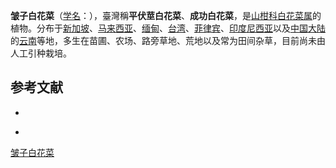 {{Speciesbox
| name = 皱子白花菜
| status = 
| status_system = 
| image = Cleome rutidosperma.jpg
| genus = Cleome
| species = rutidosperma
| authority = DC.
}}

'''皱子白花菜'''（[[学名|学名]]：{{lang|la|''Cleome rutidosperma''}}），臺灣稱'''平伏莖白花菜'''、'''成功白花菜'''，是[[山柑科|山柑科]][[白花菜属|白花菜属]]的植物。分布于[[新加坡|新加坡]]、[[马来西亚|马来西亚]]、[[缅甸|缅甸]]、[[台湾|台湾]]、[[菲律宾|菲律宾]]、[[印度尼西亚|印度尼西亚]]以及[[中国大陆|中国大陆]]的[[云南|云南]]等地，多生在苗圃、农场、路旁草地、荒地以及常为田间杂草，目前尚未由人工引种栽培。

== 参考文献 ==
<div class="references-small">
* {{cite web| url =http://www.bioinfo.cn/db05/KmzwSpecies.php?action=view&id=3782| title =皱子白花菜| work =《中国高等植物数据库全库》| publisher =中国科学院微生物研究所| author =昆明植物研究所| accessdate =2009-02-25| deadurl =yes| archiveurl =https://web.archive.org/web/20160305071305/http://www.bioinfo.cn/db05/KmzwSpecies.php?action=view&id=3782| archivedate =2016年3月5日| df =}}
</div>
* {{TaiBNET| zh=平伏莖白花菜 | id=202624 | binomial=Cleome rutidosperma | authority=DC., 1824 | var= | accessdate=2013-01-24}}
{{Taxonbar|from=Q2978919}}

[[Category:白花菜属|皱子白花菜]]


{{植物小作品}}